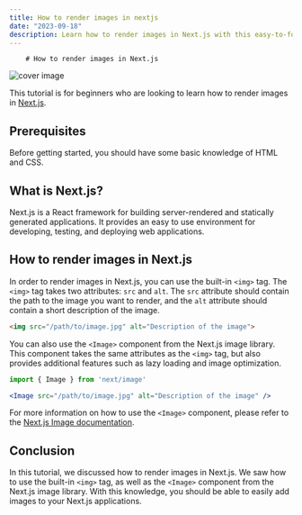 ```yaml
---
title: How to render images in nextjs
date: "2023-09-18"
description: Learn how to render images in Next.js with this easy-to-follow guide. Get tips on optimizing images for the best performance.
---
```

        # How to render images in Next.js
![cover image](https://images.unsplash.com/photo-1633544325196-bcf8bf81ead0?crop=entropy&cs=tinysrgb&fit=max&fm=jpg&ixid=M3w1MDMzNDF8MHwxfHJhbmRvbXx8fHx8fHx8fDE2OTUwNDc4MjZ8&ixlib=rb-4.0.3&q=80&w=1080)

This tutorial is for beginners who are looking to learn how to render images in [Next.js](https://nextjs.org).

## Prerequisites

Before getting started, you should have some basic knowledge of HTML and CSS.

## What is Next.js?

Next.js is a React framework for building server-rendered and statically generated applications. It provides an easy to use environment for developing, testing, and deploying web applications.

## How to render images in Next.js

In order to render images in Next.js, you can use the built-in `<img>` tag. The `<img>` tag takes two attributes: `src` and `alt`. The `src` attribute should contain the path to the image you want to render, and the `alt` attribute should contain a short description of the image.

```html
<img src="/path/to/image.jpg" alt="Description of the image">
```

You can also use the `<Image>` component from the Next.js image library. This component takes the same attributes as the `<img>` tag, but also provides additional features such as lazy loading and image optimization.

```jsx
import { Image } from 'next/image'

<Image src="/path/to/image.jpg" alt="Description of the image" />
```

For more information on how to use the `<Image>` component, please refer to the [Next.js Image documentation](https://nextjs.org/docs/basic-features/images).

## Conclusion

In this tutorial, we discussed how to render images in Next.js. We saw how to use the built-in `<img>` tag, as well as the `<Image>` component from the Next.js image library. With this knowledge, you should be able to easily add images to your Next.js applications.